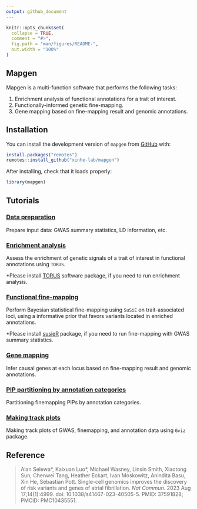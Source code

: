 ```yaml
---
output: github_document
---
```


<!-- README.md is generated from README.Rmd. Please edit that file -->

```r
knitr::opts_chunk$set(
  collapse = TRUE,
  comment = "#>",
  fig.path = "man/figures/README-",
  out.width = "100%"
)
```

## Mapgen

<!-- badges: start -->
<!-- badges: end -->

Mapgen is a multi-function software that performs the following tasks: 

  1. Enrichment analysis of functional annotations for a trait of interest.
  2. Functionally-informed genetic fine-mapping.
  3. Gene mapping based on fine-mapping result and genomic annotations.

## Installation

You can install the development version of `mapgen` from [GitHub][mapgen-github] with:

```r
install.packages("remotes")
remotes::install_github("xinhe-lab/mapgen")
```

After installing, check that it loads properly:
```r
library(mapgen)
```

## Tutorials

### [Data preparation][data-preparation-tutorial]
  
  Prepare input data: GWAS summary statistics, LD information, etc.
  
### [Enrichment analysis][enrichment-tutorial]
  
  Assess the enrichment of genetic signals of a trait of interest in functional 
  annotations using `TORUS`.
  
  *Please install [TORUS](https://github.com/xqwen/torus) software package,
if you need to run enrichment analysis. 

### [Functional fine-mapping][finemapping-tutorial]
  
  Perform Bayesian statistical fine-mapping using `SuSiE` on trait-associated loci, 
  using a informative prior that favors variants located in enriched annotations. 
  
  *Please install [susieR](https://github.com/stephenslab/susieR) package, 
  if you need to run fine-mapping with GWAS summary statistics. 

### [Gene mapping][gene-mapping-tutorial]
  
  Infer causal genes at each locus based on fine-mapping result and genomic 
  annotations. 

### [PIP partitioning by annotation categories][partition-pip-tutorial]

  Partitioning finemapping PIPs by annotation categories.

### [Making track plots][track-plot-tutorial]

  Making track plots of GWAS, finemapping, and annotation data using `Gviz` package.

## Reference

> Alan Selewa\*, Kaixuan Luo\*, Michael Wasney, Linsin Smith, Xiaotong Sun, 
Chenwei Tang, Heather Eckart, Ivan Moskowitz, Anindita Basu, Xin He, 
Sebastian Pott. Single-cell genomics improves the discovery of risk variants 
and genes of atrial fibrillation. _Nat Commun._ 2023 Aug 17;14(1):4999. 
doi: 10.1038/s41467-023-40505-5. PMID: 37591828; PMCID: PMC10435551.


[mapgen-github]: https://github.com/xinhe-lab/mapgen
[tutorials]: https://xinhe-lab.github.io/mapgen/articles/index.html
[data-preparation-tutorial]: https://xinhe-lab.github.io/mapgen/articles/data_preparation_tutorial.html
[enrichment-tutorial]: https://xinhe-lab.github.io/mapgen/articles/enrichment_tutorial.html
[finemapping-tutorial]: https://xinhe-lab.github.io/mapgen/articles/finemapping_tutorial.html
[finemapping-ukbb-ld-diagnosis-tutorial]: https://xinhe-lab.github.io/mapgen/articles/finemapping_ukbb_ld_diagnosis.html
[gene-mapping-tutorial]: https://xinhe-lab.github.io/mapgen/articles/gene_mapping_tutorial.html
[partition-pip-tutorial]: https://xinhe-lab.github.io/mapgen/articles/partition_pip_tutorial.html
[track-plot-tutorial]: https://xinhe-lab.github.io/mapgen/articles/track_plot_tutorial.html

